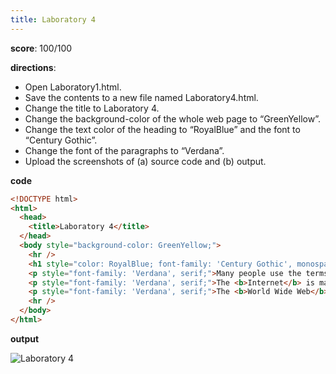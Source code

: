 ```yaml
---
title: Laboratory 4
---
```


**score**: 100/100

**directions**:

- Open Laboratory1.html.
- Save the contents to a new file named Laboratory4.html.
- Change the title to Laboratory 4.
- Change the background-color of the whole web page to “GreenYellow”.
- Change the text color of the heading to “RoyalBlue” and the font to “Century Gothic”.
- Change the font of the paragraphs to “Verdana”.
- Upload the screenshots of (a) source code and (b) output.

**code**

```html
<!DOCTYPE html>
<html>
  <head>
    <title>Laboratory 4</title>
  </head>
  <body style="background-color: GreenYellow;">
    <hr />
    <h1 style="color: RoyalBlue; font-family: 'Century Gothic', monospace;">Internet and the World Wide Web</h1>
    <p style="font-family: 'Verdana', serif;">Many people use the terms <b>Internet</b> and the <b>World Wide Web</b> interchangeably, but in fact, the two terms are not synonymous. The internet and the Web are two separated but related things.</p>
    <p style="font-family: 'Verdana', serif;">The <b>Internet</b> is massive network of networks, a networking infrastracture. It connects millions of computers together globally, forming a network in which any computer can communicate with other computers as long as they are both connected to the internet. Information can travel via the internet via a variety of languages called <i>"Protocols"</i>.</p>
    <p style="font-family: 'Verdana', serif;">The <b>World Wide Web</b> or simply <i>"Web"</i>, is a way of accessing information over the medium of the internet. It is an information-sharing model that is built on top of the internet. The Web use the <b>HTTP protocol</b>, only one of the languages spoken over the internet, to transmit data.</p>
    <hr />
  </body>
</html>
```

**output**

<Image src="/01/lab4.png" alt="Laboratory 4" width={1704} height={1018} />
